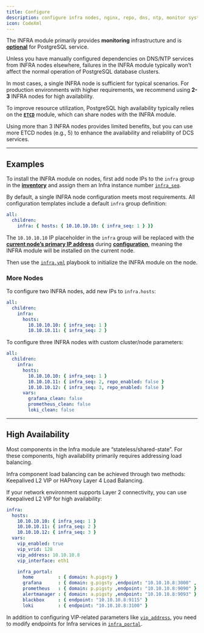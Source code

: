 ```yaml
---
title: Configure
description: configure infra nodes, nginx, repo, dns, ntp, monitor system
icon: CodeXml
---
```



The INFRA module primarily provides **monitoring** infrastructure and is [**optional**](/docs/install/minimal) for PostgreSQL service.

Unless you have manually configured dependencies on DNS/NTP services from INFRA nodes elsewhere, failures in the INFRA module typically won’t affect the normal operation of PostgreSQL database clusters.

In most cases, a single INFRA node is sufficient for typical scenarios. For production environments with higher requirements, we recommend using **2-3** INFRA nodes for high availability.

To improve resource utilization, PostgreSQL high availability typically relies on the [**`ETCD`**](/docs/etcd/) module, which can share nodes with the INFRA module.

Using more than 3 INFRA nodes provides limited benefits, but you can use more ETCD nodes (e.g., 5) to enhance the availability and reliability of DCS services.



------

## Examples

To install the INFRA module on nodes, first add node IPs to the `infra` group in the [**inventory**](/docs/config/inventory) and assign them an Infra instance number [`infra_seq`](/docs/infra/param#infra_seq).

By default, a single INFRA node configuration meets most requirements. All configuration templates include a default `infra` group definition:

```yaml
all:
  children:
    infra: { hosts: { 10.10.10.10: { infra_seq: 1 } }}
```

The `10.10.10.10` IP placeholder in the `infra` group will be replaced with the [**current node’s primary IP address**](/docs/prepare/#network-configuration) during [**configuration**](/docs/config/configure), meaning the INFRA module will be installed on the current node.

Then use the [`infra.yml`](/docs/infra/playbook/#infrayml) playbook to initialize the INFRA module on the node.

### More Nodes

To configure two INFRA nodes, add new IPs to `infra.hosts`:

```yaml
all:
  children:
    infra:
      hosts:
        10.10.10.10: { infra_seq: 1 }
        10.10.10.11: { infra_seq: 2 }
```

To configure three INFRA nodes with custom cluster/node parameters:

```yaml
all:
  children:
    infra:
      hosts:
        10.10.10.10: { infra_seq: 1 }
        10.10.10.11: { infra_seq: 2, repo_enabled: false }
        10.10.10.12: { infra_seq: 3, repo_enabled: false }
      vars:
        grafana_clean: false
        prometheus_clean: false
        loki_clean: false
```




------

## High Availability

Most components in the Infra module are “stateless/shared-state”. For these components, high availability primarily requires addressing load balancing.

Infra component load balancing can be achieved through two methods: Keepalived L2 VIP or HAProxy Layer 4 Load Balancing.

If your network environment supports Layer 2 connectivity, you can use Keepalived L2 VIP for high availability:

```yaml
infra:
  hosts:
    10.10.10.10: { infra_seq: 1 }
    10.10.10.11: { infra_seq: 2 }
    10.10.10.12: { infra_seq: 3 }
  vars:
    vip_enabled: true
    vip_vrid: 128
    vip_address: 10.10.10.8
    vip_interface: eth1

    infra_portal:
      home         : { domain: h.pigsty }
      grafana      : { domain: g.pigsty ,endpoint: "10.10.10.8:3000" , websocket: true }
      prometheus   : { domain: p.pigsty ,endpoint: "10.10.10.8:9090" }
      alertmanager : { domain: a.pigsty ,endpoint: "10.10.10.8:9093" }
      blackbox     : { endpoint: "10.10.10.8:9115" }
      loki         : { endpoint: "10.10.10.8:3100" }
```

In addition to configuring VIP-related parameters like [`vip_address`](/docs/node/param#vip_address), you need to modify endpoints for Infra services in [`infra_portal`](/docs/infra/param#infra_portal).